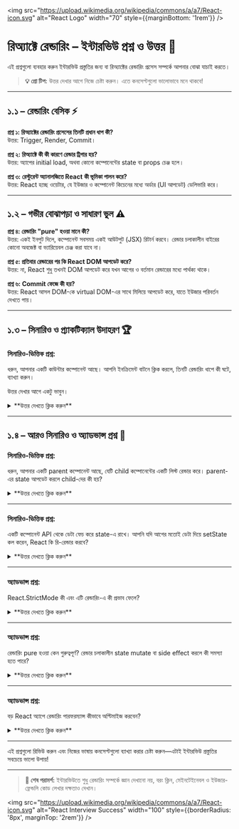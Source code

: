 
<img src="https://upload.wikimedia.org/wikipedia/commons/a/a7/React-icon.svg" alt="React Logo" width="70" style={{marginBottom: '1rem'}} />

# রিঅ্যাক্টে রেন্ডারিং – ইন্টারভিউ প্রশ্ন ও উত্তর 🎯

এই প্রশ্নগুলো ব্যবহার করুন ইন্টারভিউ প্রস্তুতির জন্য বা রিঅ্যাক্টের রেন্ডারিং প্রসেস সম্পর্কে আপনার বোঝা যাচাই করতে।

> **💡 প্রো টিপ:** উত্তর দেখার আগে নিজে চেষ্টা করুন। এতে কনসেপ্টগুলো ভালোভাবে মনে থাকবে!

---

## ১.১ – রেন্ডারিং বেসিক ⚡

<div style={{ background: 'rgba(0, 100, 200, 0.10)', padding: '15px', borderRadius: '5px', marginBottom: '20px', border: '1px solid rgba(0, 100, 200, 0.15)', color: 'inherit' }}>

**প্রশ্ন ১: রিঅ্যাক্টের রেন্ডারিং প্রসেসের তিনটি প্রধান ধাপ কী?**  
উত্তর: Trigger, Render, Commit।

**প্রশ্ন ২: রিঅ্যাক্টে কী কী কারণে রেন্ডার ট্রিগার হয়?**  
উত্তর: অ্যাপের initial load, অথবা কোনো কম্পোনেন্টের state বা props চেঞ্জ হলে।

**প্রশ্ন ৩: রেস্টুরেন্ট অ্যানালজিতে React কী ভূমিকা পালন করে?**  
উত্তর: React হচ্ছে ওয়েটার, যে ইউজার ও কম্পোনেন্ট কিচেনের মধ্যে অর্ডার (UI আপডেট) ডেলিভারি করে।

</div>

---

## ১.২ – গভীর বোঝাপড়া ও সাধারণ ভুল ⚠️

<div style={{ background: 'rgba(230, 150, 70, 0.10)', padding: '15px', borderRadius: '5px', marginBottom: '20px', border: '1px solid rgba(230, 150, 70, 0.15)', color: 'inherit' }}>

**প্রশ্ন ৪: রেন্ডারিং "pure" হওয়া মানে কী?**  
উত্তর: একই ইনপুট দিলে, কম্পোনেন্ট সবসময় একই আউটপুট (JSX) রিটার্ন করবে। রেন্ডার চলাকালীন বাইরের কোনো অবজেক্ট বা ভ্যারিয়েবল চেঞ্জ করা যাবে না।

**প্রশ্ন ৫: প্রতিবার রেন্ডারের পর কি React DOM আপডেট করে?**  
উত্তর: না, React শুধু তখনই DOM আপডেট করে যখন আগের ও বর্তমান রেন্ডারের মধ্যে পার্থক্য থাকে।

**প্রশ্ন ৬: Commit ফেজে কী হয়?**  
উত্তর: React আসল DOM-কে virtual DOM-এর সাথে মিলিয়ে আপডেট করে, যাতে ইউজার পরিবর্তন দেখতে পায়।

</div>

---

## ১.৩ – সিনারিও ও প্র্যাকটিক্যাল উদাহরণ 🏆

<div style={{ background: 'rgba(20, 120, 220, 0.10)', padding: '20px', borderRadius: '5px', marginBottom: '20px', border: '1px solid rgba(20, 120, 220, 0.15)', color: 'inherit' }}>

### সিনারিও-ভিত্তিক প্রশ্ন:

ধরুন, আপনার একটি কাউন্টার কম্পোনেন্ট আছে। আপনি ইনক্রিমেন্ট বাটনে ক্লিক করলে, তিনটি রেন্ডারিং ধাপে কী ঘটে, ব্যাখ্যা করুন।

উত্তর দেখার আগে একটু ভাবুন।

<details>
<summary>**উত্তর দেখতে ক্লিক করুন**</summary>

**উত্তর:**
- **Trigger:** বাটনে ক্লিক করলে state আপডেট হয়।
- **Render:** React কম্পোনেন্ট কল করে, নতুন UI (আপডেটেড count) হিসাব করে।
- **Commit:** React DOM আপডেট করে, নতুন count দেখায়।

</details>
</div>

---

## ১.৪ – আরও সিনারিও ও অ্যাডভান্স প্রশ্ন 🚀

<div style={{ background: 'rgba(100, 200, 100, 0.10)', padding: '20px', borderRadius: '5px', marginBottom: '20px', border: '1px solid rgba(100, 200, 100, 0.15)', color: 'inherit' }}>

### সিনারিও-ভিত্তিক প্রশ্ন:

ধরুন, আপনার একটি parent কম্পোনেন্ট আছে, যেটি child কম্পোনেন্টের একটি লিস্ট রেন্ডার করে। parent-এর state আপডেট করলে child-দের কী হয়?

<details>
<summary>**উত্তর দেখতে ক্লিক করুন**</summary>

**উত্তর:**
- parent-এর state আপডেট হলে, React parent-কে রি-রেন্ডার করে।
- সব child-ও রি-রেন্ডার হয়, যদি না তারা memoized (React.memo) হয় এবং তাদের props না বদলায়।

</details>

---

### সিনারিও-ভিত্তিক প্রশ্ন:

একটি কম্পোনেন্ট API থেকে ডেটা ফেচ করে state-এ রাখে। আপনি যদি আগের মতোই ডেটা দিয়ে setState কল করেন, React কি রি-রেন্ডার করবে?

<details>
<summary>**উত্তর দেখতে ক্লিক করুন**</summary>

**উত্তর:**
- যদি setState-এ আগের state-এর মতোই exact value পাঠান, React রি-রেন্ডার স্কিপ করবে (পারফরম্যান্সের জন্য)।
- অবজেক্ট বা অ্যারে হলে, reference equality (===) দেখে; মান একই হলেও নতুন reference দিলে রি-রেন্ডার হবে।

</details>

---

### অ্যাডভান্স প্রশ্ন:

React.StrictMode কী এবং এটি রেন্ডারিং-এ কী প্রভাব ফেলে?

<details>
<summary>**উত্তর দেখতে ক্লিক করুন**</summary>

**উত্তর:**
- React.StrictMode অ্যাপের সম্ভাব্য সমস্যা ধরার জন্য ব্যবহৃত হয়।
- ডেভেলপমেন্টে, এটি কিছু lifecycle method ও render function ইচ্ছাকৃতভাবে দুইবার কল করে, যাতে side effect ও বাগ ধরা যায়।
- প্রোডাকশনে কোনো প্রভাব ফেলে না।

</details>

---

### অ্যাডভান্স প্রশ্ন:

রেন্ডারিং pure হওয়া কেন গুরুত্বপূর্ণ? রেন্ডার চলাকালীন state mutate বা side effect করলে কী সমস্যা হতে পারে?

<details>
<summary>**উত্তর দেখতে ক্লিক করুন**</summary>

**উত্তর:**
- pure rendering মানে একই ইনপুটে সবসময় একই আউটপুট, ফলে UI predictable ও debug-friendly হয়।
- রেন্ডার চলাকালীন state mutate বা side effect করলে বাগ, অপ্রত্যাশিত UI, ও React-এর অপ্টিমাইজেশন (যেমন render skip) নষ্ট হতে পারে।
- React একাধিকবার render function কল করতে পারে (বিশেষত StrictMode-এ), ফলে side effect থাকলে ডুপ্লিকেট অ্যাকশন বা inconsistent state হতে পারে।

</details>

---

### অ্যাডভান্স প্রশ্ন:

বড় React অ্যাপে রেন্ডারিং পারফরম্যান্স কীভাবে অপ্টিমাইজ করবেন?

<details>
<summary>**উত্তর দেখতে ক্লিক করুন**</summary>

**উত্তর:**
- React.memo ব্যবহার করুন, যাতে child কম্পোনেন্ট অপ্রয়োজনীয় রি-রেন্ডার না হয়।
- useMemo ও useCallback দিয়ে খরচবহুল হিসাব ও ফাংশন মেমোাইজ করুন।
- বড় কম্পোনেন্ট ছোট ছোট কম্পোনেন্টে ভাগ করুন।
- লিস্টে key সঠিকভাবে ব্যবহার করুন।
- অপ্রয়োজনীয় state উপরের কম্পোনেন্টে রাখবেন না।
- বড় লিস্টের জন্য virtualization (যেমন react-window) ব্যবহার করুন।

</details>
</div>

---

<Callout type="info">এই প্রশ্নগুলো রিভিউ করুন এবং নিজের ভাষায় কনসেপ্টগুলো ব্যাখ্যা করার চেষ্টা করুন—এটাই ইন্টারভিউ প্রস্তুতির সবচেয়ে ভালো উপায়!</Callout>

---

> **🚀 শেষ পরামর্শ:** ইন্টারভিউতে শুধু রেন্ডারিং সম্পর্কে জ্ঞান দেখানো নয়, বরং ক্লিন, মেইনটেইনেবল ও ইউজার-ফ্রেন্ডলি কোড লেখার দক্ষতাও দেখান।

<img src="https://upload.wikimedia.org/wikipedia/commons/a/a7/React-icon.svg" alt="React Interview Success" width="100" style={{borderRadius: '8px', marginTop: '2rem'}} />
